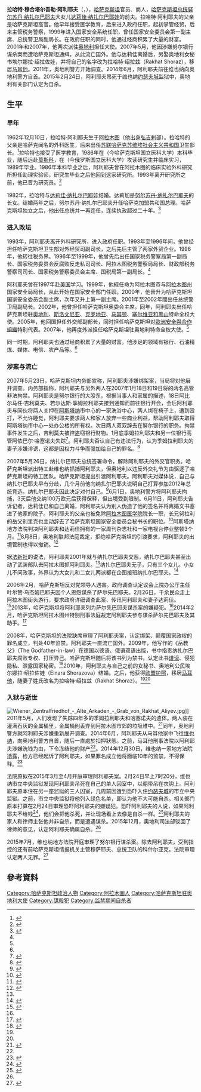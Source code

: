 {{NoteTA|G1=地名}}
{{Infobox ambassador
| honorific-prefix = 
| name             = 拉哈特·阿利耶夫
| original_name    = {{lang|kk|Рахат Мұхтарұлы Әлиев}}
| honorific-suffix = 
| image            = Rakhat Aliyev.jpg
| order            = <!--後方的編號最多可至 16-->
| ambassador_from  = 哈萨克斯坦
| country          = 奥地利
| term_start       = 2002年6月21日
| term_end         = 2005年7月
| predecessor      = <!--後方的編號最多可至 16-->
| successor        = <!--後方的編號最多可至 16-->
| president        = <!--後方的編號最多可至 16-->
| ambassador_from2  = 哈萨克斯坦
| country2          = 奥地利
| term_start2       = 2007年2月9日
| term_end2         = 2007年5月26日
| predecessor2      = <!--後方的編號最多可至 16-->
| successor2        = <!--後方的編號最多可至 16-->
| president2        = <!--後方的編號最多可至 16-->
| gender                    = 男
| othername                 = 拉哈特·绍拉兹<br>（Rakhat Shoraz）
| birth_name                = 
| birth_date                = {{birth date|1962|12|10}}
| birth_place               = [[苏联|苏联]][[哈萨克苏维埃社会主义共和国|哈萨克]][[阿拉木图|阿拉木图]]
| death_date                = {{death date and age|2015|2|24|1962|12|10}}
| death_place               = [[奥地利|奥地利]][[维也纳|维也纳]]
| death_cause               = 上吊
| resting_place             = [[维也纳中央公墓|维也纳中央公墓]]
| resting_place_coordinates = 
| spouse                    = [[达莉佳·纳扎尔巴耶娃|达莉佳·纳扎尔巴耶娃]] (1982-2007)<br>埃尔娜拉·绍拉佐娃(2010-2015)
}}
'''拉哈特·穆合塔尔吾勒·阿利耶夫'''（{{lang-kz|Рахат Мұхтарұлы Әлиев}}，{{bd|1962年|12月10日|2015年|2月24日}}），[[哈萨克斯坦|哈萨克斯坦]]官员、商人，[[哈萨克斯坦总统|哈萨克斯坦总统]][[努尔苏丹·纳扎尔巴耶夫|努尔苏丹·纳扎尔巴耶夫]]大女儿[[达莉佳·纳扎尔巴耶娃|达莉佳·纳扎尔巴耶娃]]的前夫。拉哈特·阿利耶夫的父亲是哈萨克斯坦高官。他早年接受医学教育，后来进入政府任职，起初掌管经贸，后来主管税务警察，1999年进入国家安全系统任职，曾任国家安全委员会第一副主席、总统警卫局副局长。在政府任职的同时，他通过经商积累了大量的财富。2001年和2007年，他两次派往[[奥地利|奥地利]]担任大使。2007年5月，他因涉嫌努尔银行谋杀案而遭哈萨克斯坦通缉，从此流亡国外。他与达莉佳离婚后，另娶奥地利女秘书埃尔娜拉·绍拉佐娃，并将自己的名字改为拉哈特·绍拉兹（Rakhat Shoraz），移居[[马耳他|马耳他]]。2011年，奥地利警方开始调查{{le|努尔银行谋杀案|Nurbank murder case}}。2014年6月，阿利耶夫前往维也纳向奥地利警方自首。2015年2月24日，阿利耶夫吊死于维也纳[[约瑟夫城_(维也纳)|约瑟夫城]]监狱中，奥地利有关部门认定为自杀。

== 生平 ==
=== 早年 ===
1962年12月10日，拉哈特·阿利耶夫生于[[阿拉木图|阿拉木图]]（他出身[[弘吉剌|弘吉剌]]部）。拉哈特的父亲{{link-ru|穆合塔尔·阿利耶夫|Алиев, Мухтар Алиевич}}是哈萨克闻名的外科医生，后来出任[[苏联|苏联]][[哈萨克苏维埃社会主义共和国|哈萨克苏维埃社会主义共和国]]卫生部长。<ref name="rferl-timeline">{{cite web|title=Timeline: Rakhat Aliev's Fall From Grace|url=http://www.rferl.org/a/kazakhstan-rakhat-aliev-timeline/26867151.html|publisher=Radio Free Europe|accessdate=2016-11-28|archive-date=2020-10-29|archive-url=https://web.archive.org/web/20201029235322/https://www.rferl.org/a/kazakhstan-rakhat-aliev-timeline/26867151.html|dead-url=no}}</ref>拉哈特也接受了医学教育，1986年在{{le|哈萨克斯坦国立医科大学|Kazakh National Medical University|阿拉木图国立医学院}}（今哈萨克斯坦国立医科大学）本科毕业，随后远赴[[莫斯科|莫斯科]]，在{{le|俄罗斯国立医科大学|Russian National Research Medical University|国立莫斯科第二医学院}}（今俄罗斯国立医科大学）攻读研究生并临床实习，1989年毕业。1986年本科毕业之后，阿利耶夫曾在阿拉木图的{{link-ru|亚历山大·斯兹加诺夫|Сызганов, Александр Николаевич|斯兹加诺夫}}临床实验外科研究所担任助理实验师，研究生毕业之后他回到这家研究所。1993年离开研究所之前，他已晋为研究员。<ref name="kapital.kz">{{cite news|title=Рахат Алиев покончил с собой|url=https://kapital.kz/gosudarstvo/38034/rahat-aliev-pokonchil-s-soboj.html|accessdate=2016-11-28|work=Капитал.kz|date=2015-02-24|archive-date=2016-04-04|archive-url=https://web.archive.org/web/20160404085027/https://kapital.kz/gosudarstvo/38034/rahat-aliev-pokonchil-s-soboj.html|dead-url=no}}</ref>

1982年，拉哈特与[[达莉佳·纳扎尔巴耶娃|达莉佳·纳扎尔巴耶娃]]结婚。达莉加是[[努尔苏丹·纳扎尔巴耶夫|努尔苏丹·纳扎尔巴耶夫]]的长女。结婚两年之后，努尔苏丹·纳扎尔巴耶夫升任哈萨克加盟共和国总理。哈萨克斯坦独立之后，他出任总统并一再连任，连续执政超过二十年。<ref name="indp">{{cite news|title=Rakhat Aliyev: Businessman and diplomat who exploited his connections to make a fortune but was due to stand trial for murder|url=http://www.independent.co.uk/news/people/rakhat-aliyev-businessman-and-diplomat-who-exploited-his-connections-to-make-a-fortune-but-was-due-10073656.html|accessdate=2016-11-28|work=Independent|date=2015-02-27|archive-date=2020-05-03|archive-url=https://web.archive.org/web/20200503011455/https://www.independent.co.uk/news/people/rakhat-aliyev-businessman-and-diplomat-who-exploited-his-connections-to-make-a-fortune-but-was-due-10073656.html|dead-url=no}}</ref>

=== 进入政坛 ===
1993年，阿利耶夫离开外科研究所，进入政府任职。1993年至1996年间，他曾经担任哈萨克斯坦卫生部对外经贸司副司长，之后先后主管了两家外贸企业。1996年，他转往税务界。1996年至1999年，他曾先后出任国家税务警察局第一副局长、国家税务委员会反腐败反走私司司长、阿拉木图税务警察局局长、财政部税务警察司司长、国家税务警察委员会主席、国税局第一副局长。<ref name="kapital.kz" />

阿利耶夫曾在1997年赴[[美国|美国]]{{le|联邦调查局学院|FBI Academy}}学习。1999年，他經任命为阿拉木图市与[[阿拉木图州|阿拉木图州]]国家安全局局长，从此开始在国家安全部门任职。2000年，他晉升为哈萨克斯坦国家安全委员会副主席，次年又升上第一副主席。2001年至2002年間出任总统警卫局副局长。2002年，他曾担任哈萨克斯坦奥委会主席。同年，阿利耶夫出任哈萨克斯坦驻[[奥地利|奥地利]]、[[斯洛文尼亚|斯洛文尼亚]]、[[克罗地亚|克罗地亚]]、[[马其顿|马其顿]]、[[塞尔维亚和黑山|塞尔维亚和黑山]]特命全权大使。2005年，他回国担任外交部副部长，同时担任哈萨克斯坦对[[歐洲安全與合作組織|歐洲安全與合作組織]]特别代表。2007年，他再度外派担任哈萨克斯坦驻奥地利特命全权大使。<ref name="kapital.kz" />

同一时期，阿利耶夫也通过经商积累了大量的财富。他涉足的领域有银行、石油精炼、媒体、电信、农产品等。<ref name="rferl-timeline" />

=== 涉案与流亡 ===
2007年5月23日，哈萨克斯坦内务部宣称，阿利耶夫涉嫌绑架案，当局将对他展开调查。内务部指称，阿利耶夫与另外两人在2007年1月18日和19日将{{link-ru|努尔银行|Нурбанк}}的两名高管非法拘禁。阿利耶夫是努尔银行的大股东。根据当事人和家属的描述，18日阿比尔马任·吉利莫夫、若尔达斯·季姆拉利耶夫接到通知而前往银行开会，会后阿利耶夫与同伙将两人关押在[[阿斯塔纳|阿斯塔纳]]市中心的一家洗浴中心，两人绑在椅子上，遭到殴打，不允许睡觉，阿利耶夫要求两人和家人放弃一些商业利益，帮助阿利耶夫取得阿斯塔纳市中心一处办公楼的所有权。次日两人双双辞去在努尔银行的职务。拘禁事件发生之后，吉利莫夫被控盗窃银行财物。1月底季姆拉利耶夫和另一位银行高管阿依巴尔·哈塞诺夫失踪<ref>{{cite news|title=Die Anklage gegen Rakhat Aliyev|url=https://kurier.at/chronik/wien/die-anklage-gegen-rakhat-aliyev/105.746.342|accessdate=2016-11-30|work=kurier.at|date=2015-01-02|archive-date=2016-12-01|archive-url=https://web.archive.org/web/20161201014125/https://kurier.at/chronik/wien/die-anklage-gegen-rakhat-aliyev/105.746.342|dead-url=no}}</ref>。阿利耶夫否认自己有违法行为，认为季姆拉利耶夫的妻子涉嫌诽谤，这都是因权力斗争而强加给自己的罪名。<ref name=xldc>{{cite news|title=哈萨克斯坦总统下令调查女婿(组图)|url=http://news.sohu.com/20070524/n250205263.shtml|accessdate=2016-11-29|work=金羊网|date=2007-05-24|archive-date=2016-12-01|archive-url=https://web.archive.org/web/20161201012752/http://news.sohu.com/20070524/n250205263.shtml|dead-url=no}}</ref>

2007年5月26日，纳扎尔巴耶夫总统签署命令，解除阿利耶夫的外交官职务。哈萨克斯坦派出特工赴维也纳抓捕阿利耶夫，但奥地利以违反外交礼节为由驱逐了哈萨克斯坦的特工团队。哈萨克斯坦提出引渡阿利耶夫。阿利耶夫对媒体说，自己与纳扎尔巴耶夫早有分歧，几个月前他向纳扎尔巴耶夫说明自己打算参加2012年总统竞选，纳扎尔巴耶夫因此决定对付自己。<ref>{{cite news|title=跨国抓“驸马”哈特工遭驱逐(组图)|url=http://news.sohu.com/20070601/n250341760.shtml|accessdate=2016-11-29|work=华商网-华商报|date=2007-06-01|archive-date=2016-12-01|archive-url=https://web.archive.org/web/20161201020457/http://news.sohu.com/20070601/n250341760.shtml|dead-url=no}}</ref>6月1日，奥地利警方将阿利耶夫拘捕，3天后他交纳100万欧元后获得保释，但出境受到限制。6月11日，阿利耶夫告诉记者，达莉佳已和自己离婚，阿利耶夫认为别人伪造了他的签名并将离婚文书塞进了他家的院子。阿利耶夫的父亲也被免除[[阿拉木图医学院|阿拉木图医学院]]院长一职，长兄努拉利的岳父别里克也主动辞去了哈萨克斯坦国家安全委员会秘书长的职位。<ref>{{cite news|title=哈“第一家庭”翁婿斗(组图)|url=http://news.sohu.com/20070614/n250561975.shtml|accessdate=2016-11-29|work=华商网-华商报|date=2007-06-14|archive-date=2016-12-01|archive-url=https://web.archive.org/web/20161201022013/http://news.sohu.com/20070614/n250561975.shtml|dead-url=no}}</ref>阿斯塔纳地方法院判决阿利耶夫和达莉佳拥有的一家周刊杂志社和一家电视台停业整顿3个月。<ref>{{cite news|title=哈萨克斯坦总统女婿奥地利被捕-(图)|url=http://news.sohu.com/20070603/n250365085.shtml|accessdate=2016-11-29|work=重庆晚报|date=2007-06-03|archive-date=2016-12-01|archive-url=https://web.archive.org/web/20161201020316/http://news.sohu.com/20070603/n250365085.shtml|dead-url=no}}</ref>8月8日，奥地利联邦法庭裁定，拒绝哈萨克斯坦的引渡要求，阿利耶夫的出境管制也得以撤销。<ref>{{cite news|title=奥地利拒绝引渡哈萨克斯坦总统女婿|url=http://news.qq.com/a/20070810/002472.htm|accessdate=2016-11-29|agency=新华网|date=2007-08-10|archive-date=2016-12-01|archive-url=https://web.archive.org/web/20161201022650/http://news.qq.com/a/20070810/002472.htm|dead-url=no}}</ref>

据[[法新社|法新社]]的说法，阿利耶夫2001年就与纳扎尔巴耶夫交恶，纳扎尔巴耶夫甚至出动了武装部队去阿拉木图抓阿利耶夫。<ref name=xldc/>纳扎尔巴耶夫无子，只有三个女儿。小女儿不问政事，外界认为大女儿和二女儿两派都在企图接班纳扎尔巴耶夫。<ref>{{cite news|title=哈萨克斯坦“驸马”：赔了夫人又折兵(图)|url=http://news.sohu.com/20070614/n250559585.shtml|accessdate=2016-11-29|work=现代快报|date=2007-06-14|archive-date=2016-12-01|archive-url=https://web.archive.org/web/20161201020201/http://news.sohu.com/20070614/n250559585.shtml|dead-url=no}}</ref>

2006年2月，哈萨克斯坦反对党领导人{{le|阿尔腾别克·萨尔先巴耶夫|Altynbek Sarsenbayuly}}遇害。政府调查认定议会上院办公厅主任叶尔赞·乌杰姆巴耶夫因个人恩怨谋杀了萨尔先巴耶夫。2月26日，千余民众走上阿拉木图街头游行，要求政府详细调查此案、传讯阿利耶夫和妻子达莉佳。<ref>{{cite news|title=哈萨克斯坦发生大游行 声称总统家人谋杀反对派|url=http://news.sohu.com/20060228/n242047819.shtml|accessdate=2016-11-29|work=东方网|date=2006-02-28|archive-date=2016-12-01|archive-url=https://web.archive.org/web/20161201080134/http://news.sohu.com/20060228/n242047819.shtml|dead-url=no}}</ref>2013年，哈萨克斯坦将阿利耶夫列为萨尔先巴耶夫谋杀案的嫌疑犯。<ref name="rferl-timeline" />2014年2月，哈萨克斯坦阿拉木图州特别刑事法庭裁定阿利耶夫参与谋杀萨尔先巴耶夫及其助手。<ref name=vor>{{cite news|title=Kazakh president's former son-in-law arrested in Vienna|url=https://sputniknews.com/voiceofrussia/news/2014_06_06/Kazakh-presidents-former-son-in-law-arrested-in-Vienna-7204/|accessdate=2016-11-30|work=Voice of Russia|date=2014-06-14|deadurl=yes|archiveurl=https://web.archive.org/web/20161201015644/https://sputniknews.com/voiceofrussia/news/2014_06_06/Kazakh-presidents-former-son-in-law-arrested-in-Vienna-7204/|archivedate=2016年12月1日|df=}}</ref>

2008年，哈萨克斯坦的法院缺席审理了阿利耶夫案，认定绑架、颠覆国家政权的罪名成立，判处40年监禁。阿利耶夫一直流亡国外。2009年，他写作的《岳教父》（The Godfather-in-law）在德国以德语、俄语双语出版，书中指责纳扎尔巴耶夫腐败专权、打压异己。哈萨克斯坦随后将该书列为禁书，认定此书[[诽谤|诽谤]]、侵犯隐私、泄露国家秘密。<ref>{{cite news|title=哈萨克斯坦查禁总统前婿回忆录|url=http://www.gmw.cn/01ds/2009-05/27/content_926774.htm|accessdate=2016-11-29|work=中华读书报|date=2009-05-27|archive-date=2016-12-01|archive-url=https://web.archive.org/web/20161201015128/http://www.gmw.cn/01ds/2009-05/27/content_926774.htm|dead-url=no}}</ref>2010年，阿利耶夫与自己之前的女秘书、奥地利公民埃尔娜拉·绍拉佐娃（Elnara Shorazova）结婚。之后，他获得[[欧盟护照|欧盟护照]]，移居[[马耳他|马耳他]]，随妻子姓氏改名为拉哈特·绍拉兹（Rakhat Shoraz）。<ref name="rferl-timeline" /><ref name="indp" />

=== 入狱与逝世 ===
[[File:Wiener_Zentralfriedhof_-_Alte_Arkaden_-_Grab_von_Rakhat_Aliyev.jpg|thumb]]]]
2011年5月，人们发现了失踪四年多的季姆拉利耶夫和哈塞诺夫的遗体。两人装在灌满石灰的金属桶里，金属桶則丢弃到阿拉木图市郊的垃圾堆中。<ref name=epic>{{cite news|title=Epic murder trial tests Austrian justice|url=http://www.bbc.com/news/world-asia-32922277|accessdate=2016-11-30|work=BBC News|date=2015-07-10|archive-date=2019-03-22|archive-url=https://web.archive.org/web/20190322060831/https://www.bbc.com/news/world-asia-32922277|dead-url=no}}</ref>同年，奥地利警方就阿利耶夫涉嫌{{le|努尔银行谋杀案|Nurbank murder case}}重新展开调查。2014年6月，阿利耶夫从马耳他家中飞往[[维也纳|维也纳]]，向奥地利警方自首，随后一直處於扣押狀態。之前，马耳他刑事法院以阿利耶夫涉嫌洗钱为由，下令冻结他的财产<ref name=vor/>。2014年12月30日，维也纳一家地方法院透露，检方已经起诉了阿利耶夫，如果罪名成立他将面临10年的监禁，不得保释。<ref>{{cite news|title=哈萨克斯坦总统前女婿被奥地利检方控以谋杀罪|url=http://news.sohu.com/20141231/n407448864.shtml|accessdate=2016-11-29|work=环球网|date=2014-12-31|archive-date=2016-12-01|archive-url=https://web.archive.org/web/20161201014533/http://news.sohu.com/20141231/n407448864.shtml|dead-url=no}}</ref>

法院原拟在2015年3月至4月开庭审理阿利耶夫案。2月24日早上7时20分，维也纳市立中央监狱发现阿利耶夫吊死在自己的单人囚室中，以绷带吊在衣钩上。阿利耶夫原本住在另一座监狱的三人囚室，几周前因遭到恐吓入住[[约瑟夫城_(维也纳)|约瑟夫城]]的市立中央监狱。之前，市立中央监狱将他列入绿色名单，即认为他不大可能自杀。相关部门原本打算在2月24日审理恐吓阿利耶夫的嫌疑犯。恐吓阿利耶夫的人说，如果阿利耶夫不给钱<ref name=exka>{{cite news|title=Ex-Kazakhstan official was not murdered in Austrian jail, judge rules|url=https://www.theguardian.com/world/2015/dec/17/ex-kazakhstan-was-not-murdered-in-austrian-jail-judge-rules|accessdate=2016-11-30|work=Guardian|date=2015-12-17|archive-date=2020-11-08|archive-url=https://web.archive.org/web/20201108113109/http://www.theguardian.com/world/2015/dec/17/ex-kazakhstan-was-not-murdered-in-austrian-jail-judge-rules|dead-url=no}}</ref>，他们会把他杀死，并让现场看上去像是自杀一样。<ref>{{cite news|title=哈萨克斯坦总统前女婿吊死狱中 生前曾遭恐吓(组图)|url=http://news.163.com/15/0225/08/AJ9M55FF00014AEE.html|accessdate=2016-11-29|work=参考消息网|date=2015-02-25|archive-url=https://web.archive.org/web/20161201021823/http://news.163.com/15/0225/08/AJ9M55FF00014AEE.html|archive-date=2016-12-01|dead-url=yes}}</ref>阿利耶夫的家人和律师主张他并非自杀，而是遭遇谋杀。2015年12月，奥地利司法部驳回了律师的意见，认定阿利耶夫确属自杀。<ref name="exka" />

2015年7月，维也纳地方法院开庭审理了努尔银行谋杀案。除去阿利耶夫，受到指控的还有前哈萨克斯坦情报机关主管穆萨耶夫、总统卫队的科什尔亚克。法院审理认定两人无罪。<ref>{{cite news|title=Vienna court acquits former Kazakh spy chief and guard of murder|url=http://www.reuters.com/article/us-austria-kazakhstan-aliyev-idUSKCN0PK1P220150710|accessdate=2016-11-30|work=Reuters|date=2015-07-10}}</ref>

==參考資料==
{{reflist|2}}

{{Authority control}}

{{DEFAULTSORT:Aliyev, Rakhat}}
[[Category:哈萨克斯坦政治人物|Category:哈萨克斯坦政治人物]]
[[Category:阿拉木圖人|Category:阿拉木圖人]]
[[Category:哈萨克斯坦驻奥地利大使|Category:哈萨克斯坦驻奥地利大使]]
[[Category:謀殺犯|Category:謀殺犯]]
[[Category:监禁期间自杀者|Category:监禁期间自杀者]]